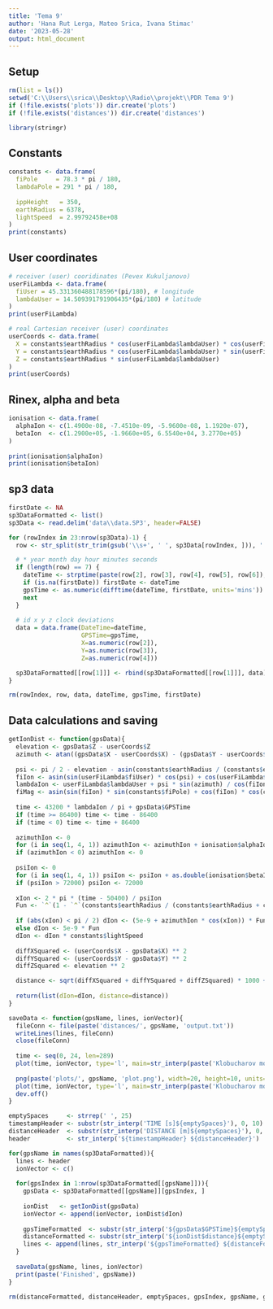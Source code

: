 ---
title: 'Tema 9'
author: 'Hana Rut Lerga, Mateo Srica, Ivana Stimac'
date: '2023-05-28'
output: html_document
---

## Setup
```{r setup}
rm(list = ls())
setwd('C:\\Users\\srica\\Desktop\\Radio\\projekt\\PDR Tema 9')
if (!file.exists('plots')) dir.create('plots')
if (!file.exists('distances')) dir.create('distances')

library(stringr)
```

## Constants
```{r constants}
constants <- data.frame(
  fiPole     = 78.3 * pi / 180,
  lambdaPole = 291 * pi / 180,
  
  ippHeight   = 350,
  earthRadius = 6378,
  lightSpeed  = 2.99792458e+08
)
print(constants)
```

## User coordinates
```{r user coordinates}
# receiver (user) cooridinates (Pevex Kukuljanovo)
userFiLambda <- data.frame(
  fiUser = 45.331360488178596*(pi/180), # longitude
  lambdaUser = 14.509391791906435*(pi/180) # latitude
)
print(userFiLambda)

# real Cartesian receiver (user) coordinates
userCoords <- data.frame(
  X = constants$earthRadius * cos(userFiLambda$lambdaUser) * cos(userFiLambda$fiUser),
  Y = constants$earthRadius * cos(userFiLambda$lambdaUser) * sin(userFiLambda$fiUser),
  Z = constants$earthRadius * sin(userFiLambda$lambdaUser)
)
print(userCoords)
```

## Rinex, alpha and beta
```{r rinex, alpha and beta}
ionisation <- data.frame(
  alphaIon <- c(1.4900e-08, -7.4510e-09, -5.9600e-08, 1.1920e-07),
  betaIon  <- c(1.2900e+05, -1.9660e+05, 6.5540e+04, 3.2770e+05)
)
  
print(ionisation$alphaIon)
print(ionisation$betaIon)
```

## sp3 data
```{r sp3 data}
firstDate <- NA
sp3DataFormatted <- list()
sp3Data <- read.delim('data\\data.SP3', header=FALSE)

for (rowIndex in 23:nrow(sp3Data)-1) {
  row <- str_split(str_trim(gsub('\\s+', ' ', sp3Data[rowIndex, ])), ' ')[[1]]

  # * year month day hour minutes seconds
  if (length(row) == 7) {  
    dateTime <- strptime(paste(row[2], row[3], row[4], row[5], row[6]), format = "%Y %m %d %H %M")
    if (is.na(firstDate)) firstDate <- dateTime
    gpsTime <- as.numeric(difftime(dateTime, firstDate, units='mins'))
    next
  }
  
  # id x y z clock deviations
  data = data.frame(DateTime=dateTime,
                    GPSTime=gpsTime,
                    X=as.numeric(row[2]),
                    Y=as.numeric(row[3]),
                    Z=as.numeric(row[4]))

  sp3DataFormatted[[row[1]]] <- rbind(sp3DataFormatted[[row[1]]], data)
}

rm(rowIndex, row, data, dateTime, gpsTime, firstDate)
```

## Data calculations and saving
```{r calculation function}
getIonDist <- function(gpsData){
  elevation <- gpsData$Z - userCoords$Z
  azimuth <- atan((gpsData$X - userCoords$X) - (gpsData$Y - userCoords$Y))
  
  psi <- pi / 2 - elevation - asin(constants$earthRadius / (constants$earthRadius + constants$ippHeight) * cos(elevation))
  fiIon <- asin(sin(userFiLambda$fiUser) * cos(psi) + cos(userFiLambda$fiUser) * sin(psi) * cos(azimuth))
  lambdaIon <- userFiLambda$lambdaUser + psi * sin(azimuth) / cos(fiIon)
  fiMag <- asin(sin(fiIon) * sin(constants$fiPole) + cos(fiIon) * cos(constants$fiPole) * cos(lambdaIon - constants$lambdaPole))
  
  time <- 43200 * lambdaIon / pi + gpsData$GPSTime
  if (time >= 86400) time <- time - 86400
  if (time < 0) time <- time + 86400
  
  azimuthIon <- 0
  for (i in seq(1, 4, 1)) azimuthIon <- azimuthIon + ionisation$alphaIon[i] * `^`(fiMag / pi, i - 1)
  if (azimuthIon < 0) azimuthIon <- 0
  
  psiIon <- 0
  for (i in seq(1, 4, 1)) psiIon <- psiIon + as.double(ionisation$betaIon[i]) * `^`(fiMag / pi, i - 1)
  if (psiIon > 72000) psiIon <- 72000
  
  xIon <- 2 * pi * (time - 50400) / psiIon
  Fun <- `^`(1 - `^`(constants$earthRadius / (constants$earthRadius + constants$ippHeight) * cos(elevation), 2), -1 / 2)
  
  if (abs(xIon) < pi / 2) dIon <- (5e-9 + azimuthIon * cos(xIon)) * Fun
  else dIon <- 5e-9 * Fun
  dIon <- dIon * constants$lightSpeed
  
  diffXSquared <- (userCoords$X - gpsData$X) ** 2
  diffYSquared <- (userCoords$Y - gpsData$Y) ** 2
  diffZSquared <- elevation ** 2

  distance <- sqrt(diffXSquared + diffYSquared + diffZSquared) * 1000 + dIon
  
  return(list(dIon=dIon, distance=distance))
}
```

```{r saving function}
saveData <- function(gpsName, lines, ionVector){
  fileConn <- file(paste('distances/', gpsName, 'output.txt'))
  writeLines(lines, fileConn)
  close(fileConn)
  
  time <- seq(0, 24, len=289)
  plot(time, ionVector, type='l', main=str_interp(paste('Klobucharov model za', gpsName)), xlab='time[h]', ylab='dIon[m]')
  
  png(paste('plots/', gpsName, 'plot.png'), width=20, height=10, units='cm', res=500)
  plot(time, ionVector, type='l', main=str_interp(paste('Klobucharov model za', gpsName)), xlab='time[h]', ylab='dIon[m]')
  dev.off()
}
```

```{r data calculations and saving}
emptySpaces     <- strrep(' ', 25)
timestampHeader <- substr(str_interp('TIME [s]${emptySpaces}'), 0, 10)
distanceHeader  <- substr(str_interp('DISTANCE [m]${emptySpaces}'), 0, 15)
header          <- str_interp('${timestampHeader} ${distanceHeader}')

for(gpsName in names(sp3DataFormatted)){
  lines <- header
  ionVector <- c()
  
  for(gpsIndex in 1:nrow(sp3DataFormatted[[gpsName]])){
    gpsData <- sp3DataFormatted[[gpsName]][gpsIndex, ]
    
    ionDist   <- getIonDist(gpsData)
    ionVector <- append(ionVector, ionDist$dIon)
    
    gpsTimeFormatted  <- substr(str_interp('${gpsData$GPSTime}${emptySpaces}'), 0, 10)
    distanceFormatted <- substr(str_interp('${ionDist$distance}${emptySpaces}'), 0, 15)
    lines <- append(lines, str_interp('${gpsTimeFormatted} ${distanceFormatted}'))
  }
  
  saveData(gpsName, lines, ionVector)
  print(paste('Finished', gpsName))
}

rm(distanceFormatted, distanceHeader, emptySpaces, gpsIndex, gpsName, gpsTimeFormatted, header, ionVector, lines, timestampHeader)
```